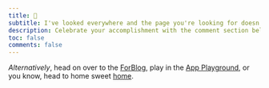 ```yaml
---
title: 👀
subtitle: I've looked everywhere and the page you're looking for doesn't exist. 😕
description: Celebrate your accomplishment with the comment section below! 🎉
toc: false
comments: false
---
```


_Alternatively_, head on over to the [ForBlog](forblog/index.qmd), play in the [App Playground](web_apps/index.qmd), or you know, head to home sweet [home](index.qmd).
